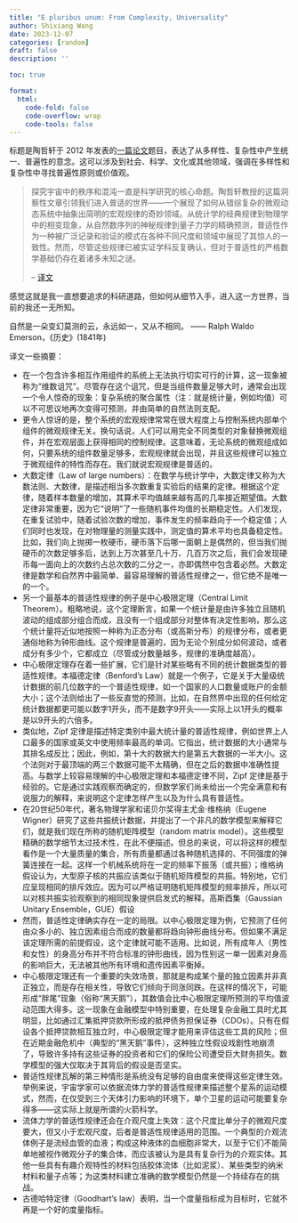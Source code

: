```yaml
---
title: "E pluribus unum: From Complexity, Universality" 
author: Shixiang Wang
date: 2023-12-07
categories: [random]
draft: false
description: ''

toc: true

format:
  html:
    code-fold: false
    code-overflow: wrap
    code-tools: false
---
```


标题是陶哲轩于 2012 年发表的[一篇论文](https://direct.mit.edu/daed/article/141/3/23/27037/E-pluribus-unum-From-Complexity-Universality)题目，表达了从多样性、复杂性中产生统一、普遍性的意念。这可以涉及到社会、科学、文化或其他领域，强调在多样性和复杂性中寻找普遍性原则或价值观。

> 探究宇宙中的秩序和混沌一直是科学研究的核心命题。陶哲轩教授的这篇洞察性文章引领我们进入普适的世界——一个展现了如何从错综复杂的微观动态系统中抽象出简明的宏观规律的奇妙领域。从统计学的经典规律到物理学中的相变现象，从自然数序列的神秘规律到量子力学的精确预测，普适性作为一种被广泛记录和验证的模式在各种不同尺度和领域中展现了其惊人的一致性。然而，尽管这些规律已被实证学科反复确认，但对于普适性的严格数学基础仍存在着诸多未知之谜。
>
> -- [译文](https://mp.weixin.qq.com/s/X72WIF0qzPMMRKDoKJiDZw)

感觉这就是我一直想要追求的科研道路，但如何从细节入手，进入这一方世界，当前的我还一无所知。

自然是一朵变幻莫测的云，永远如一，又从不相同。
    —— Ralph Waldo Emerson，《历史》(1841年)

译文一些摘要：

- 在一个包含许多相互作用组件的系统上无法执行切实可行的计算，这一现象被称为“维数诅咒”。尽管存在这个诅咒，但是当组件数量足够大时，通常会出现一个令人惊奇的现象：复杂系统的聚合属性（注：就是统计量，例如均值）可以不可思议地再次变得可预测，并由简单的自然法则支配。
- 更令人惊讶的是，整个系统的宏观规律常常在很大程度上与控制系统内部单个组件的微观规律无关。换句话说，人们可以用完全不同类型的对象替换微观组件，并在宏观层面上获得相同的控制规律。这意味着，无论系统的微观组成如何，只要系统的组件数量足够多，宏观规律就会出现，并且这些规律可以独立于微观组件的特性而存在。我们就说宏观规律是普适的。
- 大数定律（Law of large numbers）：在数学与统计学中，大数定律又称为大数法则、大数律，是描述相当多次数重复实验后的结果的定律。根据这个定律，随着样本数量的增加，其算术平均值越来越有高的几率接近期望值。大数定律非常重要，因为它“说明”了一些随机事件均值的长期稳定性。人们发现，在重复试验中，随着试验次数的增加，事件发生的频率趋向于一个稳定值；人们同时也发现，在对物理量的测量实践中，测定值的算术平均也具备稳定性。比如，我们向上抛掷一枚硬币，硬币落下后哪一面朝上是偶然的，但当我们抛硬币的次数足够多后，达到上万次甚至几十万、几百万次之后，我们会发现硬币每一面向上的次数约占总次数的二分之一，亦即偶然中包含着必然。大数定律是数学和自然界中最简单、最容易理解的普适性规律之一，但它绝不是唯一的一个。
- 另一个最基本的普适性规律的例子是中心极限定理（Central Limit Theorem）。粗略地说，这个定理断言，如果一个统计量是由许多独立且随机波动的组成部分组合而成，且没有一个组成部分对整体有决定性影响，那么这个统计量将近似地按照一种称为正态分布（或高斯分布）的规律分布，或者更通俗地称为钟形曲线。这个规律是普遍的，因为无论个别成分如何波动，或者成分有多少个，它都成立（尽管成分数量越多，规律的准确度越高）。
- 中心极限定理存在着一些扩展，它们是针对某些略有不同的统计数据类型的普适性规律。本福德定律（Benford's Law）就是一个例子，它是关于大量级统计数据的前几位数字的一个普适性规律，如一个国家的人口数量或账户的金额大小；这个法则给出了一些反直觉的预测，比如，在自然界中出现的任何给定统计数据都更可能以数字1开头，而不是数字9开头——实际上以1开头的概率是以9开头的六倍多。
- 类似地，Zipf 定律是描述特定类别中最大统计量的普适性规律，例如世界上人口最多的国家或英文中使用频率最高的单词。它指出，统计数据的大小通常与其排名成反比；因此，例如，第十大的数据大约是第五大数据的一半大小。这个法则对于最顶端的两三个数据可能不太精确，但在之后的数据中准确性提高。与数学上较容易理解的中心极限定理和本福德定律不同，Zipf 定律是基于经验的。它是通过实践观察而确定的，但数学家们尚未给出一个完全满意和有说服力的解释，来说明这个定律怎样产生以及为什么具有普适性。
- 在20世纪50年代，著名物理学家和诺贝尔奖得主尤金·维格纳（Eugene Wigner）研究了这些共振统计数据，并提出了一个非凡的数学模型来解释它们，就是我们现在所称的随机矩阵模型（random matrix model）。这些模型精确的数学细节太过技术性，在此不便描述。但总的来说，可以将这样的模型看作是一个大量质量的集合，所有质量都通过各种随机选择的、不同强度的弹簧连接在一起。这样一个机械系统将在一定的频率下振荡（或共振）；维格纳假设认为，大型原子核的共振应该类似于随机矩阵模型的共振。特别地，它们应呈现相同的排斥效应。因为可以严格证明随机矩阵模型的频率排斥，所以可以对核共振实验观察到的相同现象提供启发式的解释。高斯酉集（Gaussian Unitary Ensemble，GUE）假设
- 然而，普适性定律确实存在一定的局限。以中心极限定理为例，它预测了任何由众多小的、独立因素组合而成的数量都将趋向钟形曲线分布。但如果不满足该定理所需的前提假设，这个定律就可能不适用。比如说，所有成年人（男性和女性）的身高分布并不符合标准的钟形曲线，因为性别这一单一因素对身高的影响巨大，无法被其他所有环境和遗传因素平衡掉。
- 中心极限定理还有一个重要的失效场景，那就是构成某个量的独立因素并非真正独立，而是存在相关性，导致它们倾向于同涨同跌。在这样的情况下，可能形成“胖尾”现象（俗称“黑天鹅”），其数值会比中心极限定理所预测的平均值波动范围大得多。这一现象在金融模型中特别重要，在处理复杂金融工具时尤其明显，比如通过汇集抵押贷款所形成的抵押债务担保证券（CDOs）。只有在假设各个抵押贷款相互独立时，中心极限定理才能用来评估这些工具的风险；但在近期金融危机中（典型的“黑天鹅”事件），这种独立性假设戏剧性地崩溃了，导致许多持有这些证券的投资者和它们的保险公司遭受巨大财务损失。数学模型的强大仅取决于其背后的假设是否坚实。
- 普适性规律瓦解的第三种情形是系统没有足够的自由度来使得这些定律生效。举例来说，宇宙学家可以依据流体力学的普适性规律来描述整个星系的运动模式，然而，在仅受到三个天体引力影响的环境下，单个卫星的运动可能要复杂得多——这实际上就是所谓的火箭科学。
- 流体力学的普适性规律还会在介观尺度上失效：这个尺度比单分子的微观尺度要大，但又小于宏观尺度，后者是普适性规律适用的范围。一个典型的介观流体例子是流经血管的血液；构成这种液体的血细胞非常大，以至于它们不能简单地被视作微观分子的集合体，而应该被认为是具有复杂行为的介观实体。其他一些具有有趣介观特性的材料包括胶体流体（比如泥浆）、某些类型的纳米材料和量子点等；为这类材料建立准确的数学模型仍然是一个持续存在的挑战。
- 古德哈特定律（Goodhart's law）表明，当一个度量指标成为目标时，它就不再是一个好的度量指标。
